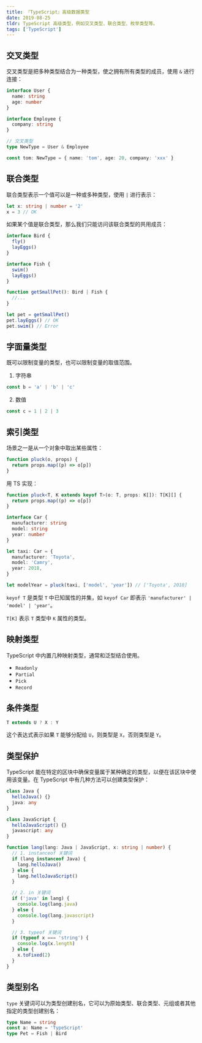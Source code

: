 ```yaml
---
title: 『TypeScript』高级数据类型
date: 2019-08-25
tldr: TypeScript 高级类型，例如交叉类型、联合类型、枚举类型等。
tags: ['TypeScript']
---
```


## 交叉类型

交叉类型是把多种类型结合为一种类型，使之拥有所有类型的成员，使用 `&` 进行连接：

```ts
interface User {
  name: string
  age: number
}

interface Employee {
  company: string
}

// 交叉类型
type NewType = User & Employee

const tom: NewType = { name: 'tom', age: 20, company: 'xxx' }
```

## 联合类型

联合类型表示一个值可以是一种或多种类型，使用 `|` 进行表示：

```ts
let x: string | number = '2'
x = 3 // OK
```

如果某个值是联合类型，那么我们只能访问该联合类型的共用成员：

```ts
interface Bird {
  fly()
  layEggs()
}

interface Fish {
  swim()
  layEggs()
}

function getSmallPet(): Bird | Fish {
  //...
}

let pet = getSmallPet()
pet.layEggs() // OK
pet.swim() // Error
```

## 字面量类型

既可以限制变量的类型，也可以限制变量的取值范围。

1. 字符串

```ts
const b = 'a' | 'b' | 'c'
```

2. 数值

```ts
const c = 1 | 2 | 3
```

## 索引类型

场景之一是从一个对象中取出某些属性：

```js
function pluck(o, props) {
  return props.map((p) => o[p])
}
```

用 TS 实现：

```ts
function pluck<T, K extends keyof T>(o: T, props: K[]): T[K][] {
  return props.map((p) => o[p])
}

interface Car {
  manufacturer: string
  model: string
  year: number
}

let taxi: Car = {
  manufacturer: 'Toyota',
  model: 'Camry',
  year: 2018,
}

let modelYear = pluck(taxi, ['model', 'year']) // ['Toyota', 2018]
```

`keyof T` 是类型 `T` 中已知属性的并集，如 `keyof Car` 即表示 `'manufacturer' | 'model' | 'year'`。

`T[K]` 表示 `T` 类型中 `K` 属性的类型。

## 映射类型

TypeScript 中内置几种映射类型，通常和泛型结合使用。

- `Readonly`
- `Partial`
- `Pick`
- `Record`

## 条件类型

```ts
T extends U ? X : Y
```

这个表达式表示如果 `T` 能够分配给 `U`，则类型是 `X`，否则类型是 `Y`。

## 类型保护

TypeScript 能在特定的区块中确保变量属于某种确定的类型，以便在该区块中使用该变量。在 TypeScript 中有几种方法可以创建类型保护：

```ts
class Java {
  helloJava() {}
  java: any
}

class JavaScript {
  helloJavaScript() {}
  javascript: any
}

function lang(lang: Java | JavaScript, x: string | number) {
  // 1. instanceof 关键词
  if (lang instanceof Java) {
    lang.helloJava()
  } else {
    lang.helloJavaScript()
  }

  // 2. in 关键词
  if ('java' in lang) {
    console.log(lang.java)
  } else {
    console.log(lang.javascript)
  }

  // 3. typeof 关键词
  if (typeof x === 'string') {
    console.log(x.length)
  } else {
    x.toFixed(2)
  }
}
```

## 类型别名

`type` 关键词可以为类型创建别名，它可以为原始类型、联合类型、元组或者其他指定的类型创建别名：

```ts
type Name = string
const a: Name = 'TypeScript'
type Pet = Fish | Bird
```
